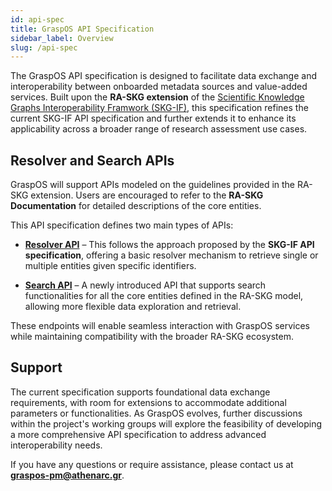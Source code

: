 ```yaml
---
id: api-spec
title: GraspOS API Specification
sidebar_label: Overview
slug: /api-spec
---
```


The GraspOS API specification is designed to facilitate data exchange and interoperability between onboarded metadata sources and value-added services. 
Built upon the **RA-SKG extension** of the [Scientific Knowledge Graphs Interoperability Framwork (SKG-IF)](https://skg-if.github.io/), 
this specification refines the current SKG-IF API specification and further extends it to enhance its applicability across a broader range of research assessment use cases.

## Resolver and Search APIs  

GraspOS will support APIs modeled on the guidelines provided in the RA-SKG extension. 
Users are encouraged to refer to the **RA-SKG Documentation** for detailed descriptions of the core entities.  

Τhis API specification defines two main types of APIs:  

* **[Resolver API](./api-spec/resolver-api)** – This follows the approach proposed by the **SKG-IF API specification**, offering a basic resolver mechanism to retrieve single or multiple entities given specific identifiers.  

* **[Search API](./api-spec/search-api)** – A newly introduced API that supports search functionalities for all the core entities defined in the RA-SKG model, allowing more flexible data exploration and retrieval.  

These endpoints will enable seamless interaction with GraspOS services while maintaining compatibility with the broader RA-SKG ecosystem.  

## Support

The current specification supports foundational data exchange requirements, with room for extensions to accommodate additional parameters or functionalities. As GraspOS evolves, further discussions within the project's working groups will explore the feasibility of developing a more comprehensive API specification to address advanced interoperability needs.

If you have any questions or require assistance, please contact us at **[graspos-pm@athenarc.gr](mailto:graspos-pm@athenarc.gr)**.
